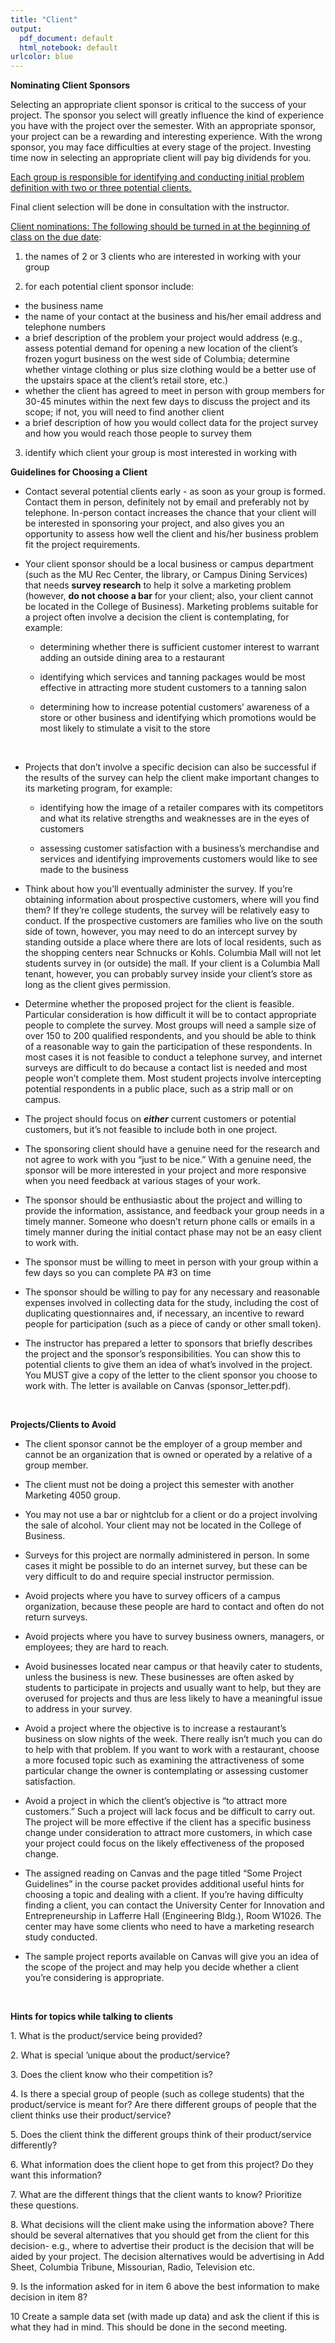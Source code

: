 ```yaml
---
title: "Client"
output:
  pdf_document: default
  html_notebook: default
urlcolor: blue
---
```


**Nominating Client Sponsors**

Selecting an appropriate client sponsor is critical to the success of your project. The sponsor you select will greatly influence the kind of experience you have with the project over the semester. With an appropriate sponsor, your project can be a rewarding and interesting experience. With the wrong sponsor, you may face difficulties at every stage of the project. Investing time now in selecting an appropriate client will pay big dividends for you.

[Each group is responsible for identifying and conducting initial problem definition with two or three potential clients.]{.ul}

Final client selection will be done in consultation with the instructor.

[Client nominations: The following should be turned in at the beginning of class on the due date]{.ul}:

(1) the names of 2 or 3 clients who are interested in working with your group

(2) for each potential client sponsor include:

-   the business name
-   the name of your contact at the business and his/her email address and telephone numbers
-   a brief description of the problem your project would address (e.g., assess potential demand for opening a new location of the client's frozen yogurt business on the west side of Columbia; determine whether vintage clothing or plus size clothing would be a better use of the upstairs space at the client's retail store, etc.)
-   whether the client has agreed to meet in person with group members for 30-45 minutes within the next few days to discuss the project and its scope; if not, you will need to find another client
-   a brief description of how you would collect data for the project survey and how you would reach those people to survey them

(3) identify which client your group is most interested in working with

**Guidelines for Choosing a Client**

-   Contact several potential clients early - as soon as your group is formed. Contact them in person, definitely not by email and preferably not by telephone. In-person contact increases the chance that your client will be interested in sponsoring your project, and also gives you an opportunity to assess how well the client and his/her business problem fit the project requirements.

-   Your client sponsor should be a local business or campus department (such as the MU Rec Center, the library, or Campus Dining Services) that needs **survey research** to help it solve a marketing problem (however, **do not choose a bar** for your client; also, your client cannot be located in the College of Business). Marketing problems suitable for a project often involve a decision the client is contemplating, for example:

    -   determining whether there is sufficient customer interest to warrant adding an outside dining area to a restaurant

    -   identifying which services and tanning packages would be most effective in attracting more student customers to a tanning salon

    -   determining how to increase potential customers' awareness of a store or other business and identifying which promotions would be most likely to stimulate a visit to the store

<br>

-   Projects that don't involve a specific decision can also be successful if the results of the survey can help the client make important changes to its marketing program, for example:

    -   identifying how the image of a retailer compares with its competitors and what its relative strengths and weaknesses are in the eyes of customers

    -   assessing customer satisfaction with a business's merchandise and services and identifying improvements customers would like to see made to the business

-   Think about how you'll eventually administer the survey. If you're obtaining information about prospective customers, where will you find them? If they're college students, the survey will be relatively easy to conduct. If the prospective customers are families who live on the south side of town, however, you may need to do an intercept survey by standing outside a place where there are lots of local residents, such as the shopping centers near Schnucks or Kohls. Columbia Mall will not let students survey in (or outside) the mall. If your client is a Columbia Mall tenant, however, you can probably survey inside your client's store as long as the client gives permission.

-   Determine whether the proposed project for the client is feasible. Particular consideration is how difficult it will be to contact appropriate people to complete the survey. Most groups will need a sample size of over 150 to 200 qualified respondents, and you should be able to think of a reasonable way to gain the participation of these respondents. In most cases it is not feasible to conduct a telephone survey, and internet surveys are difficult to do because a contact list is needed and most people won't complete them. Most student projects involve intercepting potential respondents in a public place, such as a strip mall or on campus.

-   The project should focus on ***either*** current customers or potential customers, but it's not feasible to include both in one project.

-   The sponsoring client should have a genuine need for the research and not agree to work with you "just to be nice." With a genuine need, the sponsor will be more interested in your project and more responsive when you need feedback at various stages of your work.

-   The sponsor should be enthusiastic about the project and willing to provide the information, assistance, and feedback your group needs in a timely manner. Someone who doesn't return phone calls or emails in a timely manner during the initial contact phase may not be an easy client to work with.

-   The sponsor must be willing to meet in person with your group within a few days so you can complete PA \#3 on time

-   The sponsor should be willing to pay for any necessary and reasonable expenses involved in collecting data for the study, including the cost of duplicating questionnaires and, if necessary, an incentive to reward people for participation (such as a piece of candy or other small token).

-   The instructor has prepared a letter to sponsors that briefly describes the project and the sponsor's responsibilities. You can show this to potential clients to give them an idea of what's involved in the project. You MUST give a copy of the letter to the client sponsor you choose to work with. The letter is available on Canvas (sponsor_letter.pdf).

<br>

**Projects/Clients to Avoid**

-   The client sponsor cannot be the employer of a group member and cannot be an organization that is owned or operated by a relative of a group member.

-   The client must not be doing a project this semester with another Marketing 4050 group.

-   You may not use a bar or nightclub for a client or do a project involving the sale of alcohol. Your client may not be located in the College of Business.

-   Surveys for this project are normally administered in person. In some cases it might be possible to do an internet survey, but these can be very difficult to do and require special instructor permission.

-   Avoid projects where you have to survey officers of a campus organization, because these people are hard to contact and often do not return surveys.

-   Avoid projects where you have to survey business owners, managers, or employees; they are hard to reach.

-   Avoid businesses located near campus or that heavily cater to students, unless the business is new. These businesses are often asked by students to participate in projects and usually want to help, but they are overused for projects and thus are less likely to have a meaningful issue to address in your survey.

-   Avoid a project where the objective is to increase a restaurant's business on slow nights of the week. There really isn't much you can do to help with that problem. If you want to work with a restaurant, choose a more focused topic such as examining the attractiveness of some particular change the owner is contemplating or assessing customer satisfaction.

-   Avoid a project in which the client's objective is "to attract more customers." Such a project will lack focus and be difficult to carry out. The project will be more effective if the client has a specific business change under consideration to attract more customers, in which case your project could focus on the likely effectiveness of the proposed change.

-   The assigned reading on Canvas and the page titled "Some Project Guidelines" in the course packet provides additional useful hints for choosing a topic and dealing with a client. If you're having difficulty finding a client, you can contact the University Center for Innovation and Entrepreneurship in Lafferre Hall (Engineering Bldg.), Room W1026. The center may have some clients who need to have a marketing research study conducted.

-   The sample project reports available on Canvas will give you an idea of the scope of the project and may help you decide whether a client you're considering is appropriate.

<br>

**Hints for topics while talking to clients**

1\. What is the product/service being provided?

2\. What is special 'unique about the product/service?

3\. Does the client know who their competition is?

4\. Is there a special group of people (such as college students) that the product/service is meant for? Are there different groups of people that the client thinks use their product/service?

5\. Does the client think the different groups think of their product/service differently?

6\. What information does the client hope to get from this project? Do they want this information?

7\. What are the different things that the client wants to know? Prioritize these questions.

8\. What decisions will the client make using the information above? There should be several alternatives that you should get from the client for this decision- e.g., where to advertise their product is the decision that will be aided by your project. The decision alternatives would be advertising in Add Sheet, Columbia Tribune, Missourian, Radio, Television etc.

9\. Is the information asked for in item 6 above the best information to make decision in item 8?

10 Create a sample data set (with made up data) and ask the client if this is what they had in mind. This should be done in the second meeting.

<br>
